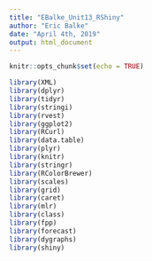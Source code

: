 ```yaml
---
title: "EBalke_Unit13_RShiny"
author: "Eric Balke"
date: "April 4th, 2019"
output: html_document
---
```

  
```r
knitr::opts_chunk$set(echo = TRUE)
```

```r
library(XML)
library(dplyr)
library(tidyr)
library(stringi)
library(rvest)
library(ggplot2)
library(RCurl)
library(data.table)
library(plyr)
library(knitr)
library(stringr)
library(RColorBrewer)
library(scales)
library(grid)
library(caret)
library(mlr)
library(class)
library(fpp)
library(forecast)
library(dygraphs)
library(shiny)



````